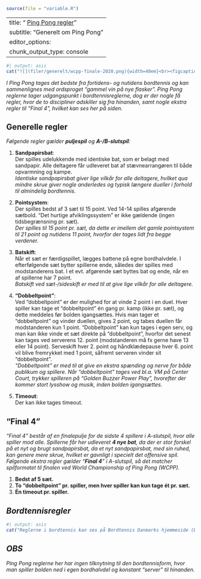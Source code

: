 ```r
source(file = "variable.R")
```

---
title: "<iconify-icon icon=mdi:scale-balance></iconify-icon> <u>Ping Pong regler</u>"
subtitle: "Generelt om Ping Pong"
editor_options: 
  chunk_output_type: console
---

```r
#| output: asis
cat("![](filer/generelt/wcpp-finale-2020.png){width=40em}<br><figcaption><i style=font-size:80%>Billede fra WCPP-finalen 2020</i></figcaption><p><p>")
```

*I Ping Pong tages det bedste fra fortidens- og nutidens bordtennis og kan sammenlignes med ordsproget "gammel vin på nye flasker". Ping Pong reglerne tager udgangspunkt i bordtennisreglerne, dog er der nogle få regler, hvor de to discipliner adskiller sig fra hinanden, samt nogle ekstra regler til "Final 4", hvilket kan ses her på siden.*

## Generelle regler

*Følgende regler gælder **puljespil** og **A-/B-slutspil**:*

1.  **Sandpapirsbat**:\
    Der spilles udelukkende med identiske bat, som er belagt med sandpapir. Alle deltagere får udleveret bat af stævnearrangøren til både opvarmning og kampe.\
    *Identiske sandpapirsbat giver lige vilkår for alle deltagere, hvilket qua mindre skrue giver nogle anderledes og typisk længere dueller i forhold til almindelig bordtennis.*

2.  **Pointsystem**:\
    Der spilles bedst af 3 sæt til 15 point. Ved 14-14 spilles afgørende sætbold. "Det hurtige afviklingssystem" er ikke gældende (ingen tidsbegrænsning pr. sæt).\
    *Der spilles til 15 point pr. sæt, da dette er imellem det gamle pointsystem til 21 point og nutidens 11 point, hvorfor der tages lidt fra begge verdener.*

3.  **Batskift**:\
    Når et sæt er færdigspillet, lægges battene på egne bordhalvdele. I efterfølgende sæt bytter spillerne ende, således der spilles med modstanderens bat. I et evt. afgørende sæt byttes bat og ende, når en af spillerne har 7 point.\
    *Batskift ved sæt-/sideskift er med til at give lige vilkår for alle deltagere.*

4.  **"Dobbeltpoint"**:\
    Ved "dobbeltpoint" er der mulighed for at vinde 2 point i en duel. Hver spiller kan tage et "dobbeltpoint" én gang pr. kamp (ikke pr. sæt), og dette meddeles før bolden igangsættes. Hvis man tager et "dobbeltpoint" og vinder duellen, gives 2 point, og tabes duellen får modstanderen kun 1 point. "Dobbeltpoint" kan kun tages i egen serv, og man kan ikke vinde et sæt direkte på "dobbeltpoint", hvorfor det senest kan tages ved serverens 12. point (modstanderen må fx gerne have 13 eller 14 point). Serveskift hver 2. point og håndklædepause hver 6. point vil blive fremrykket med 1 point, såfremt serveren vinder sit "dobbeltpoint".\
    *"Dobbeltpoint" er med til at give en ekstra spænding og nerve for både publikum og spillere. Når "dobbeltpoint" tages ved bl.a. VM på Center Court, trykker spilleren på "Golden Buzzer Power Play", hvorefter der kommer stort lysshow og musik, inden bolden igangsættes.*

5.  **Timeout**:\
    Der kan ikke tages timeout.

## "Final 4"

*"Final 4" består af en finalepulje for de sidste 4 spillere i A-slutspil, hvor alle spiller mod alle. Spillerne får her udleveret **4 nye bat**, da der er stor forskel på et nyt og brugt sandpapirsbat, da et nyt sandpapirsbat, med sin ruhed, kan genere mere skrue, hvilket er gavnligt i specielt det offensive spil. Følgende ekstra regler gælder "**Final 4**" i A-slutspil, så det matcher spilformatet til finalen ved World Championship of Ping Pong (WCPP).*

1.  **Bedst af 5 sæt.**
2.  **To "dobbeltpoint" pr. spiller, men hver spiller kan kun tage ét pr. sæt.**
3.  **Én timeout pr. spiller.**

::: {.callout-note style="font-style:italic"}
## Bordtennisregler

```r
#| output: asis
cat("Reglerne i bordtennis kan ses på Bordtennis Danmarks hjemmeside (BTDK) [<b>HER</b>](https://bordtennisdanmark.dk/regler/ittfs-bordtennislove){target=_blank}.")
```
:::

::: {.callout-caution style="font-style:italic"}
## OBS

Ping Pong reglerne her har ingen tilknytning til den bordtennisform, hvor man spiller bolden ned i egen bordhalvdel og konstant "server" til hinanden.
:::